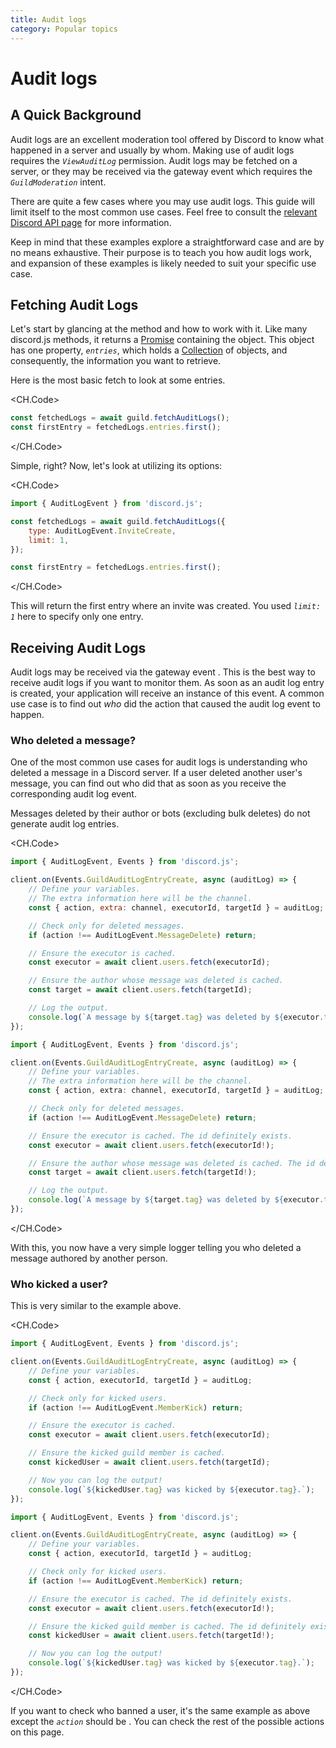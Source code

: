 ```yaml
---
title: Audit logs
category: Popular topics
---
```


# Audit logs

## A Quick Background

Audit logs are an excellent moderation tool offered by Discord to know what happened in a server and usually by whom. Making use of audit logs requires the _`ViewAuditLog`_ permission. Audit logs may be fetched on a server, or they may be received via the gateway event <DocsLink type="class" parent="Client" symbol="e-guildAuditLogEntryCreate"/> which requires the _`GuildModeration`_ intent.

There are quite a few cases where you may use audit logs. This guide will limit itself to the most common use cases. Feel free to consult the [relevant Discord API page](https://discord.com/developers/docs/resources/audit-log) for more information.

Keep in mind that these examples explore a straightforward case and are by no means exhaustive. Their purpose is to teach you how audit logs work, and expansion of these examples is likely needed to suit your specific use case.

## Fetching Audit Logs

Let's start by glancing at the <DocsLink type="class" parent="Guild" symbol="fetchAuditLogs" brackets /> method and how to work with it. Like many discord.js methods, it returns a [Promise](../additional-info/understanding-async-await) containing the <DocsLink type="class" parent="GuildAuditLogs"/> object. This object has one property, _`entries`_, which holds a [Collection](../additional-info/collections) of <DocsLink type="class" parent="GuildAuditLogsEntry"/> objects, and consequently, the information you want to retrieve.

Here is the most basic fetch to look at some entries.

<CH.Code>

```js
const fetchedLogs = await guild.fetchAuditLogs();
const firstEntry = fetchedLogs.entries.first();
```

</CH.Code>

Simple, right? Now, let's look at utilizing its options:

<CH.Code>

```js
import { AuditLogEvent } from 'discord.js';

const fetchedLogs = await guild.fetchAuditLogs({
	type: AuditLogEvent.InviteCreate,
	limit: 1,
});

const firstEntry = fetchedLogs.entries.first();
```

</CH.Code>

This will return the first entry where an invite was created. You used _`limit: 1`_ here to specify only one entry.

## Receiving Audit Logs

Audit logs may be received via the gateway event <DocsLink type="class" parent="Client" symbol="e-guildAuditLogEntryCreate"/>.
This is the best way to receive audit logs if you want to monitor them. As soon as an audit log entry is created,
your application will receive an instance of this event. A common use case is to find out _who_ did the action that
caused the audit log event to happen.

### Who deleted a message?

One of the most common use cases for audit logs is understanding who deleted a message in a Discord server. If a user deleted another user's message, you can find out who did that as soon as you receive the corresponding audit log event.

<Alert title="Tip" type="info">
	Messages deleted by their author or bots (excluding bulk deletes) do not generate audit log entries.
</Alert>

<CH.Code>

```js JavaScript
import { AuditLogEvent, Events } from 'discord.js';

client.on(Events.GuildAuditLogEntryCreate, async (auditLog) => {
	// Define your variables.
	// The extra information here will be the channel.
	const { action, extra: channel, executorId, targetId } = auditLog;

	// Check only for deleted messages.
	if (action !== AuditLogEvent.MessageDelete) return;

	// Ensure the executor is cached.
	const executor = await client.users.fetch(executorId);

	// Ensure the author whose message was deleted is cached.
	const target = await client.users.fetch(targetId);

	// Log the output.
	console.log(`A message by ${target.tag} was deleted by ${executor.tag} in ${channel}.`);
});
```

```ts TypeScript
import { AuditLogEvent, Events } from 'discord.js';

client.on(Events.GuildAuditLogEntryCreate, async (auditLog) => {
	// Define your variables.
	// The extra information here will be the channel.
	const { action, extra: channel, executorId, targetId } = auditLog;

	// Check only for deleted messages.
	if (action !== AuditLogEvent.MessageDelete) return;

	// Ensure the executor is cached. The id definitely exists.
	const executor = await client.users.fetch(executorId!);

	// Ensure the author whose message was deleted is cached. The id definitely exists.
	const target = await client.users.fetch(targetId!);

	// Log the output.
	console.log(`A message by ${target.tag} was deleted by ${executor.tag} in ${channel}.`);
});
```

</CH.Code>

With this, you now have a very simple logger telling you who deleted a message authored by another person.

### Who kicked a user?

This is very similar to the example above.

<CH.Code>

```js JavaScript
import { AuditLogEvent, Events } from 'discord.js';

client.on(Events.GuildAuditLogEntryCreate, async (auditLog) => {
	// Define your variables.
	const { action, executorId, targetId } = auditLog;

	// Check only for kicked users.
	if (action !== AuditLogEvent.MemberKick) return;

	// Ensure the executor is cached.
	const executor = await client.users.fetch(executorId);

	// Ensure the kicked guild member is cached.
	const kickedUser = await client.users.fetch(targetId);

	// Now you can log the output!
	console.log(`${kickedUser.tag} was kicked by ${executor.tag}.`);
});
```

```ts TypeScript
import { AuditLogEvent, Events } from 'discord.js';

client.on(Events.GuildAuditLogEntryCreate, async (auditLog) => {
	// Define your variables.
	const { action, executorId, targetId } = auditLog;

	// Check only for kicked users.
	if (action !== AuditLogEvent.MemberKick) return;

	// Ensure the executor is cached. The id definitely exists.
	const executor = await client.users.fetch(executorId!);

	// Ensure the kicked guild member is cached. The id definitely exists.
	const kickedUser = await client.users.fetch(targetId!);

	// Now you can log the output!
	console.log(`${kickedUser.tag} was kicked by ${executor.tag}.`);
});
```

</CH.Code>

If you want to check who banned a user, it's the same example as above except the _`action`_ should be <DiscordAPITypesLink type="enum" parent="AuditLogEvent" symbol="MemberBanAdd" />. You can check the rest of the possible actions on this page.
